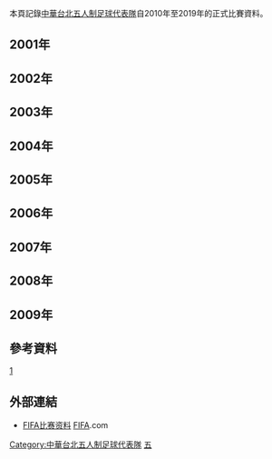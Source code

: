 {{no footnotes|time=2016-02-13T23:27:55+00:00}}
{{main|中華台北五人制足球代表隊比賽資料}}
本頁記錄[[中華台北五人制足球代表隊|中華台北五人制足球代表隊]]自2010年至2019年的正式比賽資料。

==2001年==
{{footballbox_collapsible
|round		= 2001亞洲盃
|date		= {{start date|2001|7|14}}
|time		= 
|team1		= {{futsal-rt|TPE}}
|score		= 7 – 3
|team2		= {{futsal|Singapore}}
|report		= 
|goals1		= 
|goals2		= 
|location	= [[德黑蘭|德黑蘭]]，[[伊朗|伊朗]]
|stadium	= Azadi Indoor Stadium
|attendance	= 
|referee	= 
|nobars		= 1
|result		= W
}}
{{footballbox_collapsible
|round		= 2001亞洲盃
|date		= {{start date|2001|7|14}}
|time		= 
|team1		= {{futsal-rt|TPE}}
|score		= 3 – 6
|team2		= {{futsal|Palestine}}
|report		= 
|goals1		= 
|goals2		= 
|location	= [[德黑蘭|德黑蘭]]，[[伊朗|伊朗]]
|stadium	= Azadi Indoor Stadium
|attendance	= 
|referee	= 
|nobars		= 1
|result		= L
}}
{{footballbox_collapsible
|round		= 2001亞洲盃
|date		= {{start date|2001|7|15}}
|time		= 
|team1		= {{futsal-rt|TPE}}
|score		= 5 – 6
|team2		= {{futsal|Japan}}
|report		= 
|goals1		= 
|goals2		= 
|location	= [[德黑蘭|德黑蘭]]，[[伊朗|伊朗]]
|stadium	= Azadi Indoor Stadium
|attendance	= 
|referee	= 
|nobars		= 1
|result		= L
}}
{{footballbox_collapsible
|round		= 2001亞洲盃
|date		= {{start date|2001|7|16}}
|time		= 
|team1		= {{futsal-rt|Iran}}
|score		= 10 – 1
|team2		= {{futsal|TPE}}
|report		= 
|goals1		= 
|goals2		= 
|location	= [[德黑蘭|德黑蘭]]，[[伊朗|伊朗]]
|stadium	= Azadi Indoor Stadium
|attendance	= 
|referee	= 
|nobars		= 1
|result		= L
}}
==2002年==
{{footballbox_collapsible
|round		= 2002亞洲盃
|date		= {{start date|2002|10|22}}
|time		= 
|team1		= {{futsal-rt|TPE}}
|score		= 6 – 7
|team2		= {{futsal|Malaysia}}
|report		= 
|goals1		= 
|goals2		= 
|location	= [[雅加達|雅加達]]，[[印尼|印尼]]
|stadium	= Istora Senayan Hall
|attendance	= 
|referee	= 
|nobars		= 1
|result		= L
}}
{{footballbox_collapsible
|round		= 2002亞洲盃
|date		= {{start date|2002|10|25}}
|time		= 
|team1		= {{futsal-rt|Iran}}
|score		= 16 – 1
|team2		= {{futsal|TPE}}
|report		= 
|goals1		= 
|goals2		= 
|location	= [[雅加達|雅加達]]，[[印尼|印尼]]
|stadium	= Istora Senayan Hall
|attendance	= 
|referee	= 
|nobars		= 1
|result		= L
}}
{{footballbox_collapsible
|round		= 2002亞洲盃
|date		= {{start date|2002|10|26}}
|time		= 
|team1		= {{futsal-rt|Uzbekistan}}
|score		= 5 – 1
|team2		= {{futsal|TPE}}
|report		= 
|goals1		= 
|goals2		= 
|location	= [[雅加達|雅加達]]，[[印尼|印尼]]
|stadium	= Istora Senayan Hall
|attendance	= 
|referee	= 
|nobars		= 1
|result		= L
}}
==2003年==
{{footballbox_collapsible
|round		= 2003亞洲盃
|date		= {{start date|2003|7|28}}
|time		= 
|team1		= {{futsal-rt|TPE}}
|score		= 4 – 3
|team2		= {{futsal|Hong Kong}}
|report		= 
|goals1		= 
|goals2		= 
|location	= [[德黑蘭|德黑蘭]]，[[伊朗|伊朗]]
|stadium	= Azadi Indoor Stadium
|attendance	= 
|referee	= 
|nobars		= 1
|result		= W
}}
{{footballbox_collapsible
|round		= 2003亞洲盃
|date		= {{start date|2003|7|29}}
|time		= 
|team1		= {{futsal-rt|TPE}}
|score		= 6 – 4
|team2		= {{futsal|Indonesia}}
|report		= 
|goals1		= 
|goals2		= 
|location	= [[卡拉季|卡拉季]]，[[伊朗|伊朗]]
|stadium	= Enghelab Indoor Stadium
|attendance	= 
|referee	= 
|nobars		= 1
|result		= W
}}
{{footballbox_collapsible
|round		= 2003亞洲盃
|date		= {{start date|2003|7|31}}
|time		= 
|team1		= {{futsal-rt|KOR}}
|score		= 7 – 4
|team2		= {{futsal|TPE}}
|report		= 
|goals1		= 
|goals2		= 
|location	= [[卡拉季|卡拉季]]，[[伊朗|伊朗]]
|stadium	= Enghelab Indoor Stadium
|attendance	= 
|referee	= 
|nobars		= 1
|result		= L
}}
{{footballbox_collapsible
|round		= 2003亞洲盃
|date		= {{start date|2003|8|3}}
|time		= 
|team1		= {{futsal-rt|Japan}}
|score		= 7 – 0
|team2		= {{futsal|TPE}}
|report		= 
|goals1		= 
|goals2		= 
|location	= [[德黑蘭|德黑蘭]]，[[伊朗|伊朗]]
|stadium	= Azadi Indoor Stadium
|attendance	= 
|referee	= 
|nobars		= 1
|result		= L
}}
==2004年==
{{footballbox_collapsible
|round		= 2004亞洲盃
|date		= {{start date|2004|4|17}}
|time		= 
|team1		= {{futsal-rt|KOR}}
|score		= 4 – 2
|team2		= {{futsal|TPE}}
|report		= 
|goals1		= 
|goals2		= 
|location	= [[澳門|澳門]]
|stadium	= IPM Multisport Pavilion
|attendance	= 
|referee	= 
|nobars		= 1
|result		= L
}}
{{footballbox_collapsible
|round		= 2004亞洲盃
|date		= {{start date|2004|4|19}}
|time		= 
|team1		= {{futsal-rt|TPE}}
|score		= 1 – 5
|team2		= {{futsal|Kuwait}}
|report		= 
|goals1		= 
|goals2		= 
|location	= [[澳門|澳門]]
|stadium	= IPM Multisport Pavilion
|attendance	= 
|referee	= 
|nobars		= 1
|result		= L
}}
{{footballbox_collapsible
|round		= 2004亞洲盃
|date		= {{start date|2004|4|21}}
|time		= 
|team1		= {{futsal-rt|TPE}}
|score		= 11 – 2
|team2		= {{futsal|Maldives}}
|report		= 
|goals1		= 
|goals2		= 
|location	= [[澳門|澳門]]
|stadium	= IPM Multisport Pavilion
|attendance	= 
|referee	= 
|nobars		= 1
|result		= W
}}
{{footballbox_collapsible
|round		= 國際友誼賽
|date		= {{start date|2004|9|5}}
|time		= 
|team1		= {{futsal-rt|NED}}
|score		= 5 – 0
|team2		= {{futsal|TPE}}
|report		= 
|goals1		= 
|goals2		= 
|location	= [[錫塔德|錫塔德]]，[[荷蘭|荷蘭]]
|stadium	= 
|attendance	= 
|referee	= 
|nobars		= 1
|result		= L
}}
{{footballbox_collapsible
|round		= 國際友誼賽
|date		= {{start date|2004|9|6}}
|time		= 
|team1		= {{futsal-rt|NED}}
|score		= 9 – 3
|team2		= {{futsal|TPE}}
|report		= 
|goals1		= 
|goals2		= 
|location	= [[洛默爾|洛默爾]]，[[比利時|比利時]]
|stadium	= 
|attendance	= 
|referee	= 
|nobars		= 1
|result		= L
}}
{{footballbox_collapsible
|round		= 國際友誼賽
|date		= {{start date|2004|10|6}}
|time		= 
|team1		= {{futsal-rt|TPE}}
|score		= 4 – 0
|team2		= {{futsal|Malaysia}}
|report		= 
|goals1		= 
|goals2		= 
|location	= [[台北市|台北市]]，[[台灣|台灣]]
|stadium	= 
|attendance	= 
|referee	= 
|nobars		= 1
|result		= W
}}
{{footballbox_collapsible
|round		= 國際友誼賽
|date		= {{start date|2004|10|7}}
|time		= 
|team1		= {{futsal-rt|TPE}}
|score		= 1 – 6
|team2		= {{futsal|Japan}}
|report		= 
|goals1		= 
|goals2		= 
|location	= [[台北市|台北市]]，[[台灣|台灣]]
|stadium	= 
|attendance	= 
|referee	= 
|nobars		= 1
|result		= L
}}
{{footballbox_collapsible
|round		= 國際友誼賽
|date		= {{start date|2004|10|9}}
|time		= 
|team1		= {{futsal-rt|TPE}}
|score		= 0 – 14
|team2		= {{futsal|Hungary}}
|report		= 
|goals1		= 
|goals2		= 
|location	= [[台北市|台北市]]，[[台灣|台灣]]
|stadium	= 
|attendance	= 
|referee	= 
|nobars		= 1
|result		= L
}}
{{footballbox_collapsible
|round		= 2004世界盃
|date		= {{start date|2004|11|21}}
|time=16:00
|team1={{futsal-rt|TPE}}
|score=0–12
|team2= {{futsal|EGY}}
|report		= 
|goals1		= 
|goals2=Gehad Sayed {{goal|8||20||39}} <br> Abou El Komsan {{goal|9||14||36}} <br> Ayman Ibrahim {{goal|18||24}} <br> Abdel Hakim Mohamed {{goal|20}} <br> 曾台霖 {{goal|25|o.g.}} <br> Khaled Mahmoud {{goal|33}} <br> Mohamed Abdelhamid {{goal|35}} 
|location	= [[台北市|台北市]]，[[台灣|台灣]]
|stadium	= [[國立台灣大學|國立台灣大學]]
|attendance	= 2,125
|referee	= {{flagicon|BRA}} Paixao Nolido
|nobars		= 1
|result		= L
}}
{{footballbox_collapsible
|round		= 2004世界盃
|date		= {{start date|2004|11|23}}
|time=18:00
|team1={{futsal-rt|TPE}}
|score=0–10
|team2= {{futsal|ESP}}
|report		= 
|goals1		= 
|goals2=Alberto Cogorro {{goal|7||33}} <br> Fran Serrejon {{goal|14}} <br> Julio {{goal|18}} <br> Javi Rodriguez {{goal|23|pen.|26||31}} <br> Torras {{goal|26}} <br> Marcelo {{goal|38}} <br> Limones {{goal|40}}
|location	= [[台北市|台北市]]，[[台灣|台灣]]
|stadium	= [[國立台灣大學|國立台灣大學]]
|attendance=795
|referee={{flagicon|SEN}} Djiba Yaya
|nobars		= 1
|result		= L
}}
{{footballbox_collapsible
|round		= 2004世界盃
|date		= {{start date|2004|11|25}}
|time=18:00
|team1={{futsal-rt|TPE}}
|score=2–7
|team2= {{futsal|UKR}}
|report=
|goals1=陳家禾 {{goal|15}} <br> 張仟縈 {{goal|26}}
|goals2=Ramis Mansurov {{goal|8||20}} <br> Serhiy Koridze {{goal|11||39|pen.}} <br> Oleg Shaytanov {{goal|15||19}} <br> Vitaliy Brunko {{goal|39}}
|location	= [[台北市|台北市]]，[[台灣|台灣]]
|stadium	= [[國立台灣大學|國立台灣大學]]
|attendance=1,850
|referee={{flagicon|USA}} Konstantinidis John
|nobars		= 1
|result		= L
}}
==2005年==
{{footballbox_collapsible
|round		= 2005亞洲盃
|date		= {{start date|2005|5|23}}
|time		= 
|team1		= {{futsal-rt|TPE}}
|score		= 2 - 4
|team2		= {{futsal|Tajikistan}}
|report		= 
|goals1		= 
|goals2		= 
|location	= [[胡志明市|胡志明市]]，[[越南|越南]]
|stadium	= 
|attendance	= 
|referee	= 
|nobars		= 1
|result		= L
}}
{{footballbox_collapsible
|round		= 2005亞洲盃
|date		= {{start date|2005|5|25}}
|time		= 
|team1		= {{futsal-rt|TPE}}
|score		= 2 - 1
|team2		= {{futsal|KOR}}
|report		= 
|goals1		= 
|goals2		= 
|location	= [[胡志明市|胡志明市]]，[[越南|越南]]
|stadium	= 
|attendance	= 
|referee	= 
|nobars		= 1
|result		= W
}}
{{footballbox_collapsible
|round		= 2005亞洲盃
|date		= {{start date|2005|5|26}}
|time		= 
|team1		= {{futsal-rt|Qatar}}
|score		= 2 - 10
|team2		= {{futsal|TPE}}
|report		= 
|goals1		= 
|goals2		= 
|location	= [[胡志明市|胡志明市]]，[[越南|越南]]
|stadium	= 
|attendance	= 
|referee	= 
|nobars		= 1
|result		= W
}}
{{footballbox_collapsible
|round		= 2005亞洲盃
|date		= {{start date|2005|5|29}}
|time		= 
|team1		= {{futsal-rt|TPE}}
|score		= 4 - 1
|team2		= {{futsal|Maldives}}
|report		= 
|goals1		= 
|goals2		= 
|location	= [[胡志明市|胡志明市]]，[[越南|越南]]
|stadium	= 
|attendance	= 
|referee	= 
|nobars		= 1
|result		= W
}}
{{footballbox_collapsible
|round		= 2005亞洲盃
|date		= {{start date|2005|5|30}}
|time		= 
|team1		= {{futsal-rt|KOR}}
|score		= 3 - 4
|team2		= {{futsal|TPE}}
|report		= 
|goals1		= 
|goals2		= 
|location	= [[胡志明市|胡志明市]]，[[越南|越南]]
|stadium	= 
|attendance	= 
|referee	= 
|nobars		= 1
|result		= W
}}
{{footballbox_collapsible
|round		= 2005亞洲盃
|date		= {{start date|2005|6|1}}
|time		= 
|team1		= {{futsal-rt|TPE}}
|score		= 0 - 1
|team2		= {{futsal|Hong Kong}}
|report		= 
|goals1		= 
|goals2		= 
|location	= [[胡志明市|胡志明市]]，[[越南|越南]]
|stadium	= 
|attendance	= 
|referee	= 
|nobars		= 1
|result		= L
}}
==2006年==
{{footballbox_collapsible
|round		= 國際友誼賽
|date		= {{start date|2006|2|10}}
|time		= 
|team1		= {{futsal-rt|China}}
|score		= 0 - 2
|team2		= {{futsal|TPE}}
|report		= 
|goals1		= 
|goals2		= 
|location	= [[澳門|澳門]]
|stadium	= 
|attendance	= 
|referee	= 
|nobars		= 1
|result		= W
}}
{{footballbox_collapsible
|round		= 國際友誼賽
|date		= {{start date|2006|2|11}}
|time		= 
|team1		= {{futsal-rt|TPE}}
|score		= 1 - 8
|team2		= {{futsal|Japan}}
|report		= 
|goals1		= 
|goals2		= 
|location	= [[澳門|澳門]]
|stadium	= 
|attendance	= 
|referee	= 
|nobars		= 1
|result		= L
}}
{{footballbox_collapsible
|round		= 國際友誼賽
|date		= {{start date|2006|2|12}}
|time		= 
|team1		= {{futsal-rt|Kyrgyzstan}}
|score		= 4 - 1
|team2		= {{futsal|TPE}}
|report		= 
|goals1		= 
|goals2		= 
|location	= [[澳門|澳門]]
|stadium	= 
|attendance	= 
|referee	= 
|nobars		= 1
|result		= L
}}
{{footballbox_collapsible
|round		= 2006亞洲盃
|date		= {{start date|2006|5|22}}
|time		= 
|team1		= {{futsal-rt|China}}
|score		= 5 - 3
|team2		= {{futsal|TPE}}
|report		= 
|goals1		= 
|goals2		= 
|location	= [[塔什干|塔什干]]，[[烏茲別克|烏茲別克]]
|stadium	= 
|attendance	= 
|referee	= 
|nobars		= 1
|result		= L
}}
{{footballbox_collapsible
|round		= 2006亞洲盃
|date		= {{start date|2006|5|23}}
|time		= 
|team1		= {{futsal-rt|TPE}}
|score		= 0 - 6
|team2		= {{futsal|Uzbekistan}}
|report		= 
|goals1		= 
|goals2		= 
|location	= [[塔什干|塔什干]]，[[烏茲別克|烏茲別克]]
|stadium	= 
|attendance	= 
|referee	= 
|nobars		= 1
|result		= L
}}
{{footballbox_collapsible
|round		= 2006亞洲盃
|date		= {{start date|2006|5|24}}
|time		= 
|team1		= {{futsal-rt|Malaysia}}
|score		= 5 - 4
|team2		= {{futsal|TPE}}
|report		= 
|goals1		= 
|goals2		= 
|location	= [[塔什干|塔什干]]，[[烏茲別克|烏茲別克]]
|stadium	= 
|attendance	= 
|referee	= 
|nobars		= 1
|result		= L
}}
{{footballbox_collapsible
|round		= 國際友誼賽
|date		= {{start date|2006|10|27}}
|time		= 
|team1		= {{futsal-rt|TPE}}
|score		= 3 - 0
|team2		= {{futsal|Macau}}
|report		= 
|goals1		= 
|goals2		= 
|location	= [[台北市|台北市]]，[[台灣|台灣]]
|stadium	= 
|attendance	= 
|referee	= 
|nobars		= 1
|result		= W
}}
==2007年==
{{footballbox_collapsible
|round		= 2007亞洲盃資格賽
|date		= {{start date|2007|3|1}}
|time		= 
|team1		= {{futsal-rt|TPE}}
|score		= 6 - 1
|team2		= {{futsal|Maldives}}
|report		= 
|goals1		= 
|goals2		= 
|location	= [[台北市|台北市]]，[[台灣|台灣]]
|stadium	= [[新莊體育館|新莊體育館]]
|attendance	= 
|referee	= 
|nobars		= 1
|result		= W
}}
{{footballbox_collapsible
|round		= 2007亞洲盃資格賽
|date		= {{start date|2007|3|3}}
|time		= 
|team1		= {{futsal-rt|Philippines}}
|score		= 4 - 2
|team2		= {{futsal|TPE}}
|report		= 
|goals1		= 
|goals2		= 
|location	= [[台北市|台北市]]，[[台灣|台灣]]
|stadium	= [[新莊體育館|新莊體育館]]
|attendance	= 
|referee	= 
|nobars		= 1
|result		= L
}}
{{footballbox_collapsible
|round		= 2007亞洲盃資格賽
|date		= {{start date|2007|3|5}}
|time		= 
|team1		= {{futsal-rt|Lebanon}}
|score		= 1 - 1
|team2		= {{futsal|TPE}}
|report		= 
|goals1		= 
|goals2		= 
|location	= [[台北市|台北市]]，[[台灣|台灣]]
|stadium	= [[新莊體育館|新莊體育館]]
|attendance	= 
|referee	= 
|nobars		= 1
|result		= D
}}
{{footballbox_collapsible
|round		= 國際友誼賽
|date		= {{start date|2007|8|24}}
|time		= 
|team1		= {{futsal-rt|China}}
|score		= 3 - 1
|team2		= {{futsal|TPE}}
|report		= 
|goals1		= 
|goals2		= 
|location	= [[中國|中國]]
|stadium	= 
|attendance	= 
|referee	= 
|nobars		= 1
|result		= L
}}
{{footballbox_collapsible
|round		= 國際友誼賽
|date		= {{start date|2007|8|25}}
|time		= 
|team1		= {{futsal-rt|Japan}}
|score		= 7 - 0
|team2		= {{futsal|TPE}}
|report		= 
|goals1		= 
|goals2		= 
|location	= [[中國|中國]]
|stadium	= 
|attendance	= 
|referee	= 
|nobars		= 1
|result		= L
}}
==2008年==
{{footballbox_collapsible
|round		= 2008亞洲盃資格賽
|date		= {{start date|2008|3|26}}
|time		= 
|team1		= {{futsal-rt|TPE}}
|score		= 4 - 2
|team2		= {{futsal|Maldives}}
|report		= 
|goals1		= 
|goals2		= 
|location	= [[莎阿南|莎阿南]]，[[馬來西亞|馬來西亞]]
|stadium	= 松下運動中心
|attendance	= 
|referee	= 
|nobars		= 1
|result		= W
}}
{{footballbox_collapsible
|round		= 2008亞洲盃資格賽
|date		= {{start date|2008|3|27}}
|time		= 
|team1		= {{futsal-rt|Vietnam}}
|score		= 4 - 8
|team2		= {{futsal|TPE}}
|report		= 
|goals1		= 
|goals2		= 
|location	= [[莎阿南|莎阿南]]，[[馬來西亞|馬來西亞]]
|stadium	= 松下運動中心
|attendance	= 
|referee	= 
|nobars		= 1
|result		= W
}}
{{footballbox_collapsible
|round		= 2008亞洲盃資格賽
|date		= {{start date|2008|3|28}}
|time		= 
|team1		= {{futsal-rt|Malaysia}}
|score		= 7 - 4
|team2		= {{futsal|TPE}}
|report		= 
|goals1		= 
|goals2		= 
|location	= [[莎阿南|莎阿南]]，[[馬來西亞|馬來西亞]]
|stadium	= 松下運動中心
|attendance	= 
|referee	= 
|nobars		= 1
|result		= L
}}
{{footballbox_collapsible
|round		= 2008亞洲盃
|date		= {{start date|2008|5|11}}
|time		= 
|team1		= {{futsal-rt|Japan}}
|score		= 8 - 2
|team2		= {{futsal|TPE}}
|report		= 
|goals1		= 
|goals2		= 
|location	= [[曼谷|曼谷]]，[[泰國|泰國]]
|stadium	= Nimibutr Indoor Stadium
|attendance	= 
|referee	= 
|nobars		= 1
|result		= L
}}
{{footballbox_collapsible
|round		= 2008亞洲盃
|date		= {{start date|2008|5|12}}
|time		= 
|team1		= {{futsal-rt|TPE}}
|score		= 0 - 6
|team2		= {{futsal|Australia}}
|report		= 
|goals1		= 
|goals2		= 
|location	= [[曼谷|曼谷]]，[[泰國|泰國]]
|stadium	= Nimibutr Indoor Stadium
|attendance	= 
|referee	= 
|nobars		= 1
|result		= L
}}
{{footballbox_collapsible
|round		= 2008亞洲盃
|date		= {{start date|2008|5|13}}
|time		= 
|team1		= {{futsal-rt|Turkmenistan}}
|score		= 6 - 2
|team2		= {{futsal|TPE}}
|report		= 
|goals1		= 
|goals2		= 
|location	= [[曼谷|曼谷]]，[[泰國|泰國]]
|stadium	= Nimibutr Indoor Stadium
|attendance	= 
|referee	= 
|nobars		= 1
|result		= L
}}
==2009年==
{{footballbox_collapsible
|round		= 2010亞洲盃資格賽
|date		= {{start date|2009|11|24}}
|time		= 
|team1		= {{futsal-rt|TPE}}
|score		= 2 - 1
|team2		= {{futsal|Hong Kong}}
|report		= 
|goals1		= 
|goals2		= 
|location	= [[北京|北京]]，[[中國|中國]]
|stadium	= University of Technology Stadium
|attendance	= 
|referee	= 
|nobars		= 1
|result		= W
}}
{{footballbox_collapsible
|round		= 2010亞洲盃資格賽
|date		= {{start date|2009|11|25}}
|time		= 
|team1		= {{futsal-rt|Macau}}
|score		= 5 - 9
|team2		= {{futsal|TPE}}
|report		= 
|goals1		= 
|goals2		= 
|location	= [[北京|北京]]，[[中國|中國]]
|stadium	= University of Technology Stadium
|attendance	= 
|referee	= 
|nobars		= 1
|result		= W
}}
{{footballbox_collapsible
|round		= 2010亞洲盃資格賽
|date		= {{start date|2009|11|26}}
|time		= 
|team1		= {{futsal-rt|Japan}}
|score		= 4 - 2
|team2		= {{futsal|TPE}}
|report		= 
|goals1		= 
|goals2		= 
|location	= [[北京|北京]]，[[中國|中國]]
|stadium	= University of Technology Stadium
|attendance	= 
|referee	= 
|nobars		= 1
|result		= L
}}
{{footballbox_collapsible
|round		= 2010亞洲盃資格賽
|date		= {{start date|2009|11|28}}
|time		= 
|team1		= {{futsal-rt|China}}
|score		= 5 - 1
|team2		= {{futsal|TPE}}
|report		= 
|goals1		= 
|goals2		= 
|location	= [[北京|北京]]，[[中國|中國]]
|stadium	= University of Technology Stadium
|attendance	= 
|referee	= 
|nobars		= 1
|result		= L
}}
{{footballbox_collapsible
|round		= 2010亞洲盃資格賽
|date		= {{start date|2009|11|29}}
|time		= 
|team1		= {{futsal-rt|TPE}}
|score		= 7 - 6
|team2		= {{futsal|KOR}}
|report		= 
|goals1		= 
|goals2		= 
|location	= [[北京|北京]]，[[中國|中國]]
|stadium	= University of Technology Stadium
|attendance	= 
|referee	= 
|nobars		= 1
|result		= W
}}
==參考資料==
[https://web.archive.org/web/20160210235807/http://futsalplanet.com/home/index.asp]
==外部連結==
*[http://www.fifa.com/associations/association=tpe/fixturesresults/gender=m/index.html FIFA比赛资料]{{Wayback|url=http://www.fifa.com/associations/association=tpe/fixturesresults/gender=m/index.html |date=20150222022244 }} [[FIFA|FIFA]].com {{en}}
[[Category:中華台北五人制足球代表隊|Category:中華台北五人制足球代表隊]]
[[Category:中華台北足球代表隊比賽成績|五]]